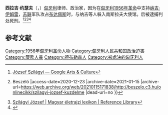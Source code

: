 {{Eastern name order|匈牙利語|匈牙利人名}}

'''西拉吉·约瑟夫'''（{{lang-hu|Szilágyi József}}，{{bd|1917年|6月20日|1958年|4月24日|catIdx=S}}）[[匈牙利|匈牙利]]律师、政治家，因为在[[匈牙利1956年革命|匈牙利1956年革命]]中支持[[纳吉·伊姆雷|纳吉·伊姆雷]]，[[苏联|苏联]]军队攻占[[布达佩斯|布达佩斯]]时，与纳吉等人躲入南斯拉夫大使馆。后被逮捕判处死刑。<ref>[https://artsandculture.google.com/entity/g121pkf9n József Szilágyi — Google Arts & Culture]</ref><ref>{{Cite web |url=http://beszelo.c3.hu/onlinecikk/szilagyi-jozsef-kuzdelme |title=Szilágyi József küzdelme {{!}} Beszélő |access-date=2020-12-23 |archive-date=2021-01-15 |archive-url=https://web.archive.org/web/20210115171838/http://beszelo.c3.hu/onlinecikk/szilagyi-jozsef-kuzdelme |dead-url=no }}</ref><ref>[https://www.arcanum.hu/en/online-kiadvanyok/Lexikonok-magyar-eletrajzi-lexikon-7428D/sz-77C95/szilagyi-jozsef-77FD6/ Szilágyi József | Magyar életrajzi lexikon | Reference Library]</ref><ref>{{Cite web |url=https://1956.mti.hu/Pages/WiW.aspx?id=143 |title=Szilágyi József - 1956 |access-date=2020-12-23 |archive-date=2016-03-21 |archive-url=https://web.archive.org/web/20160321215144/http://1956.mti.hu/Pages/WiW.aspx?id=143 |dead-url=no }}</ref>

== 参考文献 ==
{{Reflist}}

[[Category:1956年匈牙利革命人物|Category:1956年匈牙利革命人物]]
[[Category:匈牙利人民共和国政治迫害|Category:匈牙利人民共和国政治迫害]]
[[Category:警務人員|Category:警務人員]]
[[Category:德布勒森人|Category:德布勒森人]]
[[Category:被處決的匈牙利人|Category:被處決的匈牙利人]]